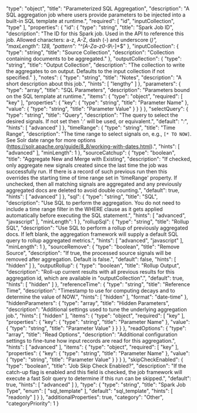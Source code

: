   "type": "object",
  "title": "Parameterized SQL Aggregation",
  "description": "A SQL aggregation job where users provide parameters to be injected into a built-in SQL template at runtime.",
  "required": [
    "id",
    "inputCollection",
    "type"
  ],
  "properties": {
    "id": {
      "type": "string",
      "title": "Spark Job ID",
      "description": "The ID for this Spark job. Used in the API to reference this job. Allowed characters: a-z, A-Z, dash (-) and underscore (_)",
      "maxLength": 128,
      "pattern": "^[A-Za-z0-9_\\-]+$"
    },
    "inputCollection": {
      "type": "string",
      "title": "Source Collection",
      "description": "Collection containing documents to be aggregated."
    },
    "outputCollection": {
      "type": "string",
      "title": "Output Collection",
      "description": "The collection to write the aggregates to on output. Defaults to the input collection if not specified."
    },
    "notes": {
      "type": "string",
      "title": "Notes",
      "description": "A short description about this job.",
      "hints": [
        "lengthy"
      ]
    },
    "parameters": {
      "type": "array",
      "title": "SQL Parameters",
      "description": "Parameters bound on the SQL template at runtime.",
      "items": {
        "type": "object",
        "required": [
          "key"
        ],
        "properties": {
          "key": {
            "type": "string",
            "title": "Parameter Name"
          },
          "value": {
            "type": "string",
            "title": "Parameter Value"
          }
        }
      }
    },
    "selectQuery": {
      "type": "string",
      "title": "Query",
      "description": "The query to select the desired signals. If not set then '*:*' will be used, or equivalent.",
      "default": "*:*",
      "hints": [
        "advanced"
      ]
    },
    "timeRange": {
      "type": "string",
      "title": "Time Range",
      "description": "The time range to select signals on, e.g., `[* TO NOW]`. See Solr date range for more options (https://solr.apache.org/guide/8_8/working-with-dates.html).",
      "hints": [
        "advanced"
      ],
      "minLength": 1
    },
    "sourceCatchup": {
      "type": "boolean",
      "title": "Aggregate New and Merge with Existing",
      "description": "If checked, only aggregate new signals created since the last time the job was successfully run. If there is a record of such previous run then this overrides the starting time of time range set in 'timeRange' property. If unchecked, then all matching signals are aggregated and any previously aggregated docs are deleted to avoid double counting.",
      "default": true,
      "hints": [
        "advanced"
      ]
    },
    "sql": {
      "type": "string",
      "title": "SQL",
      "description": "Use SQL to perform the aggregation. You do not need to include a time range filter in the WHERE clause as it gets applied automatically before executing the SQL statement.",
      "hints": [
        "advanced",
        "javascript"
      ],
      "minLength": 1
    },
    "rollupSql": {
      "type": "string",
      "title": "Rollup SQL",
      "description": "Use SQL to perform a rollup of previously aggregated docs. If left blank, the aggregation framework will supply a default SQL query to rollup aggregated metrics.",
      "hints": [
        "advanced",
        "javascript"
      ],
      "minLength": 1
    },
    "sourceRemove": {
      "type": "boolean",
      "title": "Remove Source",
      "description": "If true, the processed source signals will be removed after aggregation. Default is false.",
      "default": false,
      "hints": [
        "hidden"
      ]
    },
    "outputRollup": {
      "type": "boolean",
      "title": "Rollup Output",
      "description": "Roll-up current results with all previous results for this aggregation id, which are available in \"outputCollection\".",
      "default": true,
      "hints": [
        "hidden"
      ]
    },
    "referenceTime": {
      "type": "string",
      "title": "Reference Time",
      "description": "Timestamp to use for computing decays and to determine the value of NOW.",
      "hints": [
        "hidden"
      ],
      "format": "date-time"
    },
    "hiddenParameters": {
      "type": "array",
      "title": "Hidden Parameters",
      "description": "Additional settings used to tune the underlying aggregation job.",
      "hints": [
        "hidden"
      ],
      "items": {
        "type": "object",
        "required": [
          "key"
        ],
        "properties": {
          "key": {
            "type": "string",
            "title": "Parameter Name"
          },
          "value": {
            "type": "string",
            "title": "Parameter Value"
          }
        }
      }
    },
    "readOptions": {
      "type": "array",
      "title": "Read Options",
      "description": "Additional configuration settings to fine-tune how input records are read for this aggregation.",
      "hints": [
        "advanced"
      ],
      "items": {
        "type": "object",
        "required": [
          "key"
        ],
        "properties": {
          "key": {
            "type": "string",
            "title": "Parameter Name"
          },
          "value": {
            "type": "string",
            "title": "Parameter Value"
          }
        }
      }
    },
    "skipCheckEnabled": {
      "type": "boolean",
      "title": "Job Skip Check Enabled?",
      "description": "If the catch-up flag is enabled and this field is checked, the job framework will execute a fast Solr query to determine if this run can be skipped.",
      "default": true,
      "hints": [
        "advanced"
      ]
    },
    "type": {
      "type": "string",
      "title": "Spark Job Type",
      "enum": [
        "sql_template"
      ],
      "default": "sql_template",
      "hints": [
        "readonly"
      ]
    }
  },
  "additionalProperties": true,
  "category": "Other",
  "categoryPriority": 1
}
